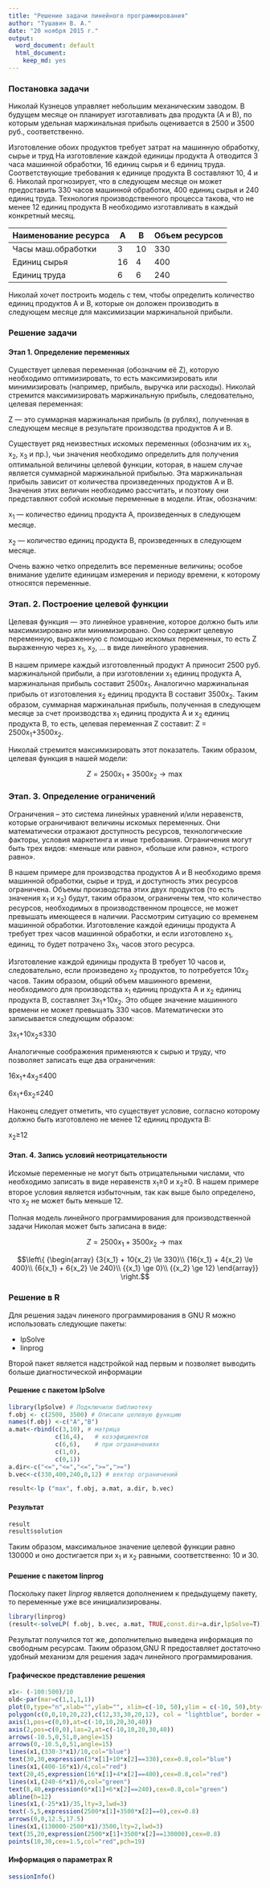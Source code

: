 ```yaml
---
title: "Решение задачи линейного программирования"
author: "Тушавин В. А."
date: "20 ноября 2015 г."
output:
  word_document: default
  html_document:
    keep_md: yes
---
```


### Постановка задачи


Николай Кузнецов управляет небольшим механическим заводом. В будущем месяце он планирует изготавливать два продукта (А и В), по которым удельная маржинальная прибыль оценивается в 2500 и 3500 руб., соответственно.

Изготовление обоих продуктов требует затрат на машинную обработку, сырье и труд На изготовление каждой единицы продукта А отводится 3 часа машинной обработки, 16 единиц сырья и 6 единиц труда. Соответствующие требования к единице продукта В составляют 10, 4 и 6. Николай прогнозирует, что в следующем месяце он может предоставить 330 часов машинной обработки, 400 единиц сырья и 240 единиц труда. Технология производственного процесса такова, что не менее 12 единиц продукта В необходимо изготавливать в каждый конкретный месяц.

Наименование ресурса | A  | B  | Объем ресурсов
---------------------|----|----|---------------
Часы маш.обработки   |  3 | 10 |  330
Единиц сырья         | 16 |  4 |  400
Единиц труда         |  6 |  6 |  240


Николай хочет построить модель с тем, чтобы определить количество единиц продуктов А и В, которые он доложен производить в следующем месяце для максимизации маржинальной прибыли.

### Решение задачи
#### Этап 1. Определение переменных

Существует целевая переменная (обозначим её Z), которую необходимо оптимизировать, то есть максимизировать или минимизировать (например, прибыль, выручка или расходы). Николай стремится максимизировать маржинальную прибыль, следовательно, целевая переменная:

Z --- это суммарная маржинальная прибыль (в рублях), полученная в следующем месяце в результате производства продуктов А и В.

Существует ряд неизвестных искомых переменных (обозначим их х~1~, х~2~, х~3~ и пр.), чьи значения необходимо определить для получения оптимальной величины целевой функции, которая, в нашем случае является суммарной маржинальной прибылью. Эта маржинальная прибыль зависит от количества произведенных продуктов А и В. Значения этих величин необходимо рассчитать, и поэтому они представляют собой искомые переменные в модели. Итак, обозначим:

х~1~ --- количество единиц продукта А, произведенных в следующем месяце.

х~2~ --- количество единиц продукта В, произведенных в следующем месяце.

Очень важно четко определить все переменные величины; особое внимание уделите единицам измерения и периоду времени, к которому относятся переменные.

### Этап. 2. Построение целевой функции

Целевая функция --- это линейное уравнение, которое должно быть или максимизировано или минимизировано. Оно содержит целевую переменную, выраженную с помощью искомых переменных, то есть Z выраженную через х~1~, х~2~, ... в виде линейного уравнения.

В нашем примере каждый изготовленный продукт А приносит 2500 руб. маржинальной прибыли, а при изготовлении х~1~ единиц продукта А, маржинальная прибыль составит 2500х~1~. Аналогично маржинальная прибыль от изготовления х~2~ единиц продукта В составит 3500х~2~. Таким образом, суммарная маржинальная прибыль, полученная в следующем месяце за счет производства х~1~ единиц продукта А и х~2~ единиц продукта В, то есть, целевая переменная Z составит: Z = 2500х~1~+3500х~2~.

Николай стремится максимизировать этот показатель. Таким образом, целевая функция в нашей модели:

$$Z = 2500 х_1 + 3500 х_2 \to \max $$

### Этап. 3. Определение ограничений

Ограничения – это система линейных уравнений и/или неравенств, которые ограничивают величины искомых переменных. Они математически отражают доступность ресурсов, технологические факторы, условия маркетинга и иные требования. Ограничения могут быть трех видов: «меньше или равно», «больше или равно», «строго равно».

В нашем примере для производства продуктов А и В необходимо время машинной обработки, сырье и труд, и доступность этих ресурсов ограничена. Объемы производства этих двух продуктов (то есть значения х~1~ и х~2~) будут, таким образом, ограничены тем, что количество ресурсов, необходимых в производственном процессе, не может превышать имеющееся в наличии. Рассмотрим ситуацию со временем машинной обработки. Изготовление каждой единицы продукта А требует трех часов машинной обработки, и если изготовлено х~1~, единиц, то будет потрачено Зх~1~, часов этого ресурса.

Изготовление каждой единицы продукта В требует 10 часов и, следовательно, если произведено х~2~ продуктов, то потребуется 10х~2~ часов. Таким образом, общий объем машинного времени, необходимого для производства х~1~ единиц продукта А и х~2~ единиц продукта В, составляет 3х~1~+10х~2~. Это общее значение машинного времени не может превышать 330 часов. Математически это записывается следующим образом:

3х~1~+10х~2~≤330

Аналогичные соображения применяются к сырью и труду, что позволяет записать еще два ограничения:

16х~1~+4х~2~≤400

6х~1~+6х~2~≤240

Наконец следует отметить, что существует условие, согласно которому должно быть изготовлено не менее 12 единиц продукта В:

х~2~≥12

#### Этап. 4. Запись условий неотрицательности

Искомые переменные не могут быть отрицательными числами, что необходимо записать в виде неравенств х~1~≥0 и х~2~≥0. В нашем примере второе условия является избыточным, так как выше было определено, что х~2~ не может быть меньше 12.

Полная модель линейного программирования для производственной задачи Николая может быть записана в виде:

$$Z = 2500 х_1 + 3500 х_2 \to \max $$

$$\left\{ {\begin{array}
{3{x_1} + 10{x_2} \le 330}\\
{16{x_1} + 4{x_2} \le 400}\\
{6{x_1} + 6{x_2} \le 240}\\
{{x_1} \ge 0}\\
{{x_2} \ge 12}
\end{array}} \right.$$

### Решение в R

Для решения задач линеного программирования в GNU R можно использовать
следующие пакеты:

- lpSolve
- linprog

Второй пакет является надстройкой над первым и позволяет выводить больше диагностической
информации




#### Решение с пакетом lpSolve


```r
library(lpSolve) # Подключили библиотеку
f.obj <- c(2500, 3500) # Описали целевую функцию
names(f.obj) <-c("A","B")
a.mat<-rbind(c(3,10), # матрица
             c(16,4),   # коээфициентов
             c(6,6),    # при ограничениях
             c(1,0),
             c(0,1))   
a.dir<-c("<=","<=","<=",">=",">=")
b.vec<-c(330,400,240,0,12) # вектор ограничений

result<-lp ("max", f.obj, a.mat, a.dir, b.vec)
```

#### Результат


```r
result
result$solution
```

Таким образом, максимальное значение целевой функции равно 130000 и оно достигается при x~1~ и x~2~ равными, соответственно: 10 и 30.

#### Решение с пакетом linprog

Поскольку пакет *linprog* является дополнением к предыдущему пакету, то переменные уже все инициализированы.


```r
library(linprog)
(result<-solveLP( f.obj, b.vec, a.mat, TRUE,const.dir=a.dir,lpSolve=T))
```

Результат получился тот же, дополнительно выведена информация по свободным ресурсам. 
Таким образом,GNU R предоставляет достаточно удобный механизм для решения задач линейного программирования.

#### Графическое представление решения

```r
x1<- (-100:500)/10
old<-par(mar=c(1,1,1,1))
plot(0,type="n",xlab="",ylab="", xlim=c(-10, 50),ylim = c(-10, 50),bty="n",xaxt="n",yaxt="n")
polygon(c(0,0,10,20,22),c(12,33,30,20,12), col = "lightblue", border = NA)
axis(1,pos=c(0,0),at=c(-10,10,20,30,40))
axis(2,pos=c(0,0),las=2,at=c(-10,10,20,30,40))
arrows(-10.5,0,51,0,angle=15)
arrows(0,-10.5,0,51,angle=15)
lines(x1,(330-3*x1)/10,col="blue")
text(30,30,expression(3*х[1]+10*х[2]==330),cex=0.8,col="blue")
lines(x1,(400-16*x1)/4,col="red")
text(20,45,expression(16*х[1]+4*х[2]==400),cex=0.8,col="red")
lines(x1,(240-6*x1)/6,col="green")
text(8,40,expression(6*х[1]+6*х[2]==240),cex=0.8,col="green")
abline(h=12)
lines(x1,(-25*x1)/35,lty=3,lwd=3)
text(-5,5,expression(2500*х[1]+3500*х[2]==0),cex=0.8)
arrows(0,0,12.5,17.5)
lines(x1,(130000-2500*x1)/3500,lty=2,lwd=3)
text(35,20,expression(2500*х[1]+3500*х[2]==130000),cex=0.8)
points(10,30,cex=1.5,col="red",pch=19)

```


#### Информация о параметрах R

```r
sessionInfo()

```

